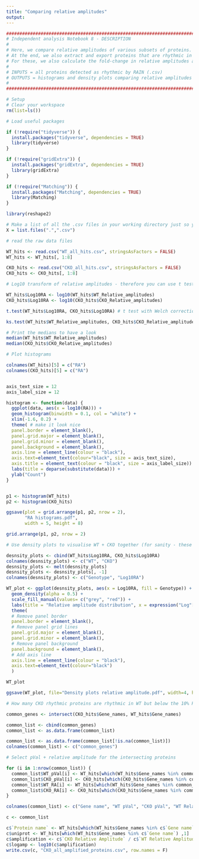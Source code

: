 ---
title: "Comparing relative amplitudes"
output: 
---

```{r}
#######################################################################################################################################
# Independent analysis Notebook 8 - DESCRIPTION
#
# Here, we compare relative amplitudes of various subsets of proteins.
# At the end, we also extract and export proteins that are rhythmic in both genotypes.
# For these, we also calculate the fold-change in relative amplitudes and export this information for plotting elsewhere. 
#
# INPUTS = all proteins detected as rhythmic by RAIN (.csv)
# OUTPUTS = histograms and density plots comparing relative amplitudes (.pdf), list of fold-changes in relative amplitudes between genotypes (.csv).
# 
#######################################################################################################################################
```

```{r}
# Setup
# Clear your workspace
rm(list=ls())

# Load useful packages

if (!require("tidyverse")) {
  install.packages("tidyverse", dependencies = TRUE)
  library(tidyverse)
}

if (!require("gridExtra")) {
  install.packages("gridExtra", dependencies = TRUE)
  library(gridExtra)
}

if (!require("Matching")) {
  install.packages("Matching", dependencies = TRUE)
  library(Matching)
}

library(reshape2)

# Make a list of all the .csv files in your working directory just so you can see what's going on
X = list.files(".",".csv")

# read the raw data files

WT_hits <- read.csv("WT_all_hits.csv", stringsAsFactors = FALSE)
WT_hits <- WT_hits[, 1:8]

CKO_hits <- read.csv("CKO_all_hits.csv", stringsAsFactors = FALSE)
CKO_hits <- CKO_hits[, 1:8]

```


```{r}
# Log10 transform of relative amplitudes - therefore you can use t tests on these

WT_hits$Log10RA <- log10(WT_hits$WT_Relative_amplitudes)
CKO_hits$Log10RA <- log10(CKO_hits$CKO_Relative_amplitudes)

t.test(WT_hits$Log10RA, CKO_hits$Log10RA) # t test with Welch correction

ks.test(WT_hits$WT_Relative_amplitudes, CKO_hits$CKO_Relative_amplitudes) # Non-parametric test with raw data to check

# Print the medians to have a look
median(WT_hits$WT_Relative_amplitudes)
median(CKO_hits$CKO_Relative_amplitudes)

```

```{r}
# Plot histograms

colnames(WT_hits)[5] = c("RA")
colnames(CKO_hits)[5] = c("RA")


axis_text_size = 12
axis_label_size = 12

histogram <- function(data) {
  ggplot(data, aes(x = log10(RA))) + 
  geom_histogram(binwidth = 0.1, col = "white") +
  xlim(-1.6, 0.2) +
  theme( # make it look nice
  panel.border = element_blank(),  
  panel.grid.major = element_blank(),
  panel.grid.minor = element_blank(),
  panel.background = element_blank(),
  axis.line = element_line(colour = "black"),
  axis.text=element_text(colour="black", size = axis_text_size),
  axis.title = element_text(colour = "black", size = axis_label_size)) +
  labs(title = deparse(substitute(data))) +
  ylab("Count")
}


p1 <- histogram(WT_hits)
p2 <- histogram(CKO_hits)

ggsave(plot = grid.arrange(p1, p2, nrow = 2),
       "RA histograms.pdf",
       width = 5, height = 8)

grid.arrange(p1, p2, nrow = 2)

```

```{r}
# Use density plots to visualise WT + CKO together (for sanity - these are not good for presentation because the distributions are so close together)

desnsity_plots <- cbind(WT_hits$Log10RA, CKO_hits$Log10RA)
colnames(desnsity_plots) <- c("WT", "CKO")
desnsity_plots <- melt(desnsity_plots)
desnsity_plots <- desnsity_plots[, -1]
colnames(desnsity_plots) <- c("Genotype", "Log10RA")

WT_plot <- ggplot(desnsity_plots, aes(x = Log10RA, fill = Genotype)) + 
  geom_density(alpha = 0.5) + 
  scale_fill_manual(values= c("grey", "red")) +
  labs(title = "Relative amplitude distribution", x = expression("Log"[10]*"(Relative amplitude)"), y = "Probability density") +
  theme(
  # Remove panel border
  panel.border = element_blank(),  
  # Remove panel grid lines
  panel.grid.major = element_blank(),
  panel.grid.minor = element_blank(),
  # Remove panel background
  panel.background = element_blank(),
  # Add axis line
  axis.line = element_line(colour = "black"),
  axis.text=element_text(colour="black")
  )

WT_plot

ggsave(WT_plot, file="Density plots relative amplitude.pdf", width=4, height=3)
```

```{r}
# How many CKO rhythmic proteins are rhythmic in WT but below the 10% RA threshold?

common_genes <- intersect(CKO_hits$Gene_names, WT_hits$Gene_names)

common_list <- cbind(common_genes)
common_list <- as.data.frame(common_list)

common_list <- as.data.frame(common_list[!is.na(common_list)])
colnames(common_list) <- c("common_genes")

# Select pVal + relative amplitude for the intersecting proteins

for (i in 1:nrow(common_list)) {
  common_list$WT_pVal[i] <- WT_hits[which(WT_hits$Gene_names %in% common_list$common_genes[i]), 4]
  common_list$CKO_pVal[i] <- CKO_hits[which(CKO_hits$Gene_names %in% common_list$common_genes[i]), 4]
  common_list$WT_RA[i] <- WT_hits[which(WT_hits$Gene_names %in% common_list$common_genes[i]), 5]
  common_list$CKO_RA[i] <- CKO_hits[which(CKO_hits$Gene_names %in% common_list$common_genes[i]), 5]
}

colnames(common_list) <- c("Gene name", "WT pVal", "CKO pVal", "WT Relative Amplitude", "CKO Relative Amplitude")

c <- common_list

c$`Protein name` <- WT_hits[which(WT_hits$Gene_names %in% c$`Gene name`) ,2]
c$uniprot <- WT_hits[which(WT_hits$Gene_names %in% c$`Gene name`) ,1]
c$amplification <- c$`CKO Relative Amplitude` / c$`WT Relative Amplitude`
c$logamp <- log10(c$amplification)
write.csv(c, "CKO_all_amplified_proteins.csv", row.names = F)
```
